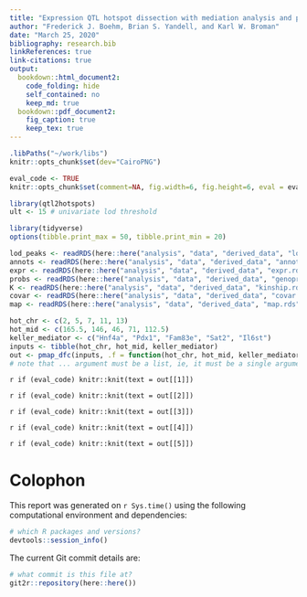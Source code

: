 ```yaml
---
title: "Expression QTL hotspot dissection with mediation analysis and pleiotropy testing"
author: "Frederick J. Boehm, Brian S. Yandell, and Karl W. Broman"
date: "March 25, 2020"
bibliography: research.bib
linkReferences: true
link-citations: true 
output: 
  bookdown::html_document2: 
    code_folding: hide
    self_contained: no
    keep_md: true
  bookdown::pdf_document2:
    fig_caption: true
    keep_tex: true
---
```


```r
.libPaths("~/work/libs")
knitr::opts_chunk$set(dev="CairoPNG")
```



```r
eval_code <- TRUE
knitr::opts_chunk$set(comment=NA, fig.width=6, fig.height=6, eval = eval_code)
```



```r
library(qtl2hotspots)
ult <- 15 # univariate lod threshold
```

```r
library(tidyverse)
options(tibble.print_max = 50, tibble.print_min = 20)
```



```r
lod_peaks <- readRDS(here::here("analysis", "data", "derived_data", "lod_peaks.rds"))
annots <- readRDS(here::here("analysis", "data", "derived_data", "annots.rds"))
expr <- readRDS(here::here("analysis", "data", "derived_data", "expr.rds"))
probs <- readRDS(here::here("analysis", "data", "derived_data", "genoprobs.rds"))
K <- readRDS(here::here("analysis", "data", "derived_data", "kinship.rds"))
covar <- readRDS(here::here("analysis", "data", "derived_data", "covar.rds"))
map <- readRDS(here::here("analysis", "data", "derived_data", "map.rds"))
```


```r
hot_chr <- c(2, 5, 7, 11, 13)
hot_mid <- c(165.5, 146, 46, 71, 112.5)
keller_mediator <- c("Hnf4a", "Pdx1", "Fam83e", "Sat2", "Il6st")
inputs <- tibble(hot_chr, hot_mid, keller_mediator)
out <- pmap_dfc(inputs, .f = function(hot_chr, hot_mid, keller_mediator) knitr::knit_expand(text = readLines(here::here("analysis", "paper", "Rmd", "hotspot-one-chromosome-timbr.Rmd"))))
# note that ... argument must be a list, ie, it must be a single argument, not multiple args
```



`r if (eval_code) knitr::knit(text = out[[1]])`

`r if (eval_code) knitr::knit(text = out[[2]])`

`r if (eval_code) knitr::knit(text = out[[3]])`

`r if (eval_code) knitr::knit(text = out[[4]])`

`r if (eval_code) knitr::knit(text = out[[5]])`




# Colophon

This report was generated on `r Sys.time()` using the following computational environment and dependencies:

```r
# which R packages and versions?
devtools::session_info()
```


The current Git commit details are:

```r
# what commit is this file at?
git2r::repository(here::here())
```




